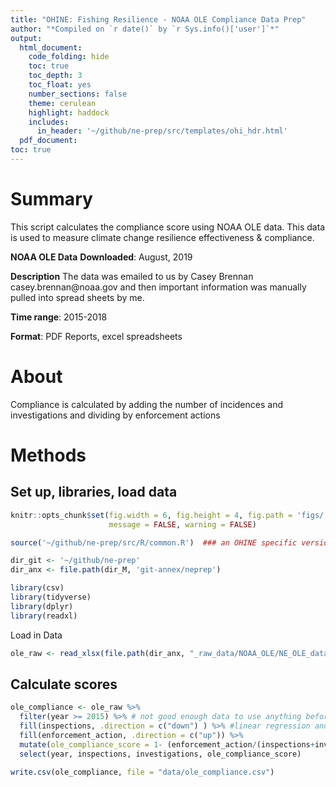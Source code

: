 ```yaml
---
title: "OHINE: Fishing Resilience - NOAA OLE Compliance Data Prep"
author: "*Compiled on `r date()` by `r Sys.info()['user']`*"
output: 
  html_document:
    code_folding: hide
    toc: true
    toc_depth: 3
    toc_float: yes
    number_sections: false
    theme: cerulean
    highlight: haddock
    includes: 
      in_header: '~/github/ne-prep/src/templates/ohi_hdr.html'
  pdf_document:
toc: true
---
```


# Summary
This script calculates the compliance score using NOAA OLE data.  This data is used to measure climate change resilience effectiveness & compliance.

**NOAA OLE Data**
**Downloaded**: August, 2019

**Description** The data was emailed to us by Casey Brennan casey.brennan@noaa.gov and then important information was manually pulled into spread sheets by me.

**Time range**: 2015-2018

**Format**:  PDF Reports, excel spreadsheets

# About
Compliance is calculated by adding the number of incidences and investigations and dividing by enforcement actions

# Methods

## Set up, libraries, load data
``` r
knitr::opts_chunk$set(fig.width = 6, fig.height = 4, fig.path = 'figs/',
                      message = FALSE, warning = FALSE)

source('~/github/ne-prep/src/R/common.R')  ### an OHINE specific version of common.R

dir_git <- '~/github/ne-prep'
dir_anx <- file.path(dir_M, 'git-annex/neprep')

library(csv)
library(tidyverse)
library(dplyr)
library(readxl)
```


Load in Data
```r
ole_raw <- read_xlsx(file.path(dir_anx, "_raw_data/NOAA_OLE/NE_OLE_data.xlsx"))
```

## Calculate scores
```r
ole_compliance <- ole_raw %>% 
  filter(year >= 2015) %>% # not good enough data to use anything before 2015
  fill(inspections, .direction = c("down") ) %>% #linear regression and mean would change the downward linear trend. simply using the previous year's data is the most reasonable
  fill(enforcement_action, .direction = c("up")) %>% 
  mutate(ole_compliance_score = 1- (enforcement_action/(inspections+investigations))) %>% 
  select(year, inspections, investigations, ole_compliance_score)
```

```r
write.csv(ole_compliance, file = "data/ole_compliance.csv")
```


